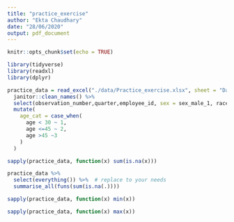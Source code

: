 ```yaml
---
title: "practice_exercise"
author: "Ekta Chaudhary"
date: "28/06/2020"
output: pdf_document
---
```


```r
knitr::opts_chunk$set(echo = TRUE)
```

```r
library(tidyverse)
library(readxl)
library(dplyr)
```

```r
practice_data = read_excel("./data/Practice_exercise.xlsx", sheet = "Data") %>%
  janitor::clean_names() %>%
  select(observation_number,quarter,employee_id, sex = sex_male_1, race, age, hospital_visit = hospital_visit_this_quarter_1_yes, salary, health_score) %>%
  mutate(
    age_cat = case_when(
      age < 30 ~ 1,
      age <=45 ~ 2,
      age >45 ~3
    )
  )
```

```r
sapply(practice_data, function(x) sum(is.na(x)))
```

```r
practice_data %>%
  select(everything()) %>%  # replace to your needs
  summarise_all(funs(sum(is.na(.))))
```

```r
sapply(practice_data, function(x) min(x)) 
```
```r
sapply(practice_data, function(x) max(x)) 
```



